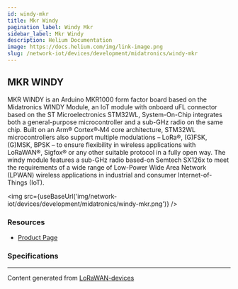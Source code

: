 ```yaml
---
id: windy-mkr
title: Mkr Windy
pagination_label: Windy Mkr
sidebar_label: Mkr Windy
description: Helium Documentation
image: https://docs.helium.com/img/link-image.png
slug: /network-iot/devices/development/midatronics/windy-mkr
---
```



## MKR WINDY

MKR WINDY is an Arduino MKR1000 form factor board based on the Midatronics WINDY Module, an IoT
module with onboard uFL connector based on the ST Microelectronics STM32WL, System-On-Chip
integrates both a general-purpose microcontroller and a sub-GHz radio on the same chip. Built on an
Arm® Cortex®‐M4 core architecture, STM32WL microcontrollers also support multiple modulations –
LoRa®, (G)FSK, (G)MSK, BPSK – to ensure flexibility in wireless applications with LoRaWAN®, Sigfox®
or any other suitable protocol in a fully open way. The windy module features a sub-GHz radio
based-on Semtech SX126x to meet the requirements of a wide range of Low-Power Wide Area Network
(LPWAN) wireless applications in industrial and consumer Internet-of-Things (IoT).

<img src={useBaseUrl('img/network-iot/devices/development/midatronics/windy-mkr.png')} />

### Resources

- [Product Page](https://midatronics.com/shop/development-boards/mkr-windy/)

### Specifications

---

Content generated from [LoRaWAN-devices](https://github.com/TheThingsNetwork/lorawan-devices)
